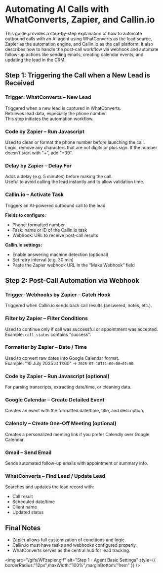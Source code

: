 # Automating AI Calls with WhatConverts, Zapier, and Callin.io

This guide provides a step-by-step explanation of how to automate outbound calls with an AI agent using WhatConverts as the lead source, Zapier as the automation engine, and Callin.io as the call platform. It also describes how to handle the post-call workflow via webhook and automate follow-up actions like sending emails, creating calendar events, and updating the lead in the CRM.

## Step 1: Triggering the Call when a New Lead is Received

### Trigger: WhatConverts – New Lead

Triggered when a new lead is captured in WhatConverts.\
Retrieves lead data, especially the phone number.\
This step initiates the automation workflow.

### Code by Zapier – Run Javascript

Used to clean or format the phone number before launching the call.\
Logic: remove any characters that are not digits or plus sign. If the number doesn’t start with "\+", add "\+39".

### Delay by Zapier – Delay For

Adds a delay (e.g. 5 minutes) before making the call.\
Useful to avoid calling the lead instantly and to allow validation time.

### Callin.io – Activate Task

Triggers an AI-powered outbound call to the lead.

**Fields to configure:**

- Phone: formatted number
- Task: name or ID of the Callin.io task
- Webhook: URL to receive post-call results

**Callin.io settings:**

- Enable answering machine detection (optional)
- Set retry interval (e.g. 30 min)
- Paste the Zapier webhook URL in the “Make Webhook” field

## Step 2: Post-Call Automation via Webhook

### Trigger: Webhooks by Zapier – Catch Hook

Triggered when Callin.io sends back call results (answered, notes, etc.).

### Filter by Zapier – Filter Conditions

Used to continue only if call was successful or appointment was accepted.\
Example: `call_status` contains "success".

### Formatter by Zapier – Date / Time

Used to convert raw dates into Google Calendar format.\
Example: "10 July 2025 at 11:00" → `2025-07-10T11:00:00+02:00`.

### Code by Zapier – Run Javascript (optional)

For parsing transcripts, extracting date/time, or cleaning data.

### Google Calendar – Create Detailed Event

Creates an event with the formatted date/time, title, and description.

### Calendly – Create One-Off Meeting (optional)

Creates a personalized meeting link if you prefer Calendly over Google Calendar.

### Gmail – Send Email

Sends automated follow-up emails with appointment or summary info.

### WhatConverts – Find Lead / Update Lead

Searches and updates the lead record with:

- Call result
- Scheduled date/time
- Client name
- Updated status

## Final Notes

- Zapier allows full customization of conditions and logic.
- Callin.io must have tasks and webhooks configured properly.
- WhatConverts serves as the central hub for lead tracking.

<img
  src="/gifs/WFzapier.gif"
  alt="Step 1 - Agent Basic Settings"
  style={{ borderRadius:"12px",maxWidth:"100%",marginBottom:"1rem" }}
/>